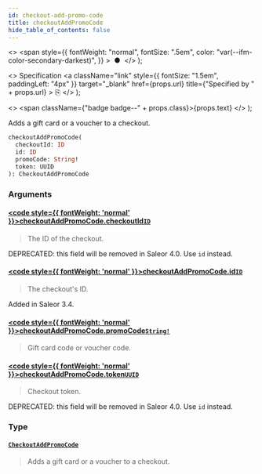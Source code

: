 ```yaml
---
id: checkout-add-promo-code
title: checkoutAddPromoCode
hide_table_of_contents: false
---
```


  <>
    <span
      style={{
        fontWeight: "normal",
        fontSize: ".5em",
        color: "var(--ifm-color-secondary-darkest)",
      }}
    >
      &nbsp;●&nbsp;
    </span>
  </>
);

  <>
    Specification
    <a
      className="link"
      style={{ fontSize: "1.5em", paddingLeft: "4px" }}
      target="\_blank"
      href={props.url}
      title={"Specified by " + props.url}
    >
      ⎘
    </a>
  </>
);

  <>
    <span className={"badge badge--" + props.class}>{props.text}</span>
  </>
);

Adds a gift card or a voucher to a checkout.

```graphql
checkoutAddPromoCode(
  checkoutId: ID
  id: ID
  promoCode: String!
  token: UUID
): CheckoutAddPromoCode
```

### Arguments

#### [<code style={{ fontWeight: 'normal' }}>checkoutAddPromoCode.<b>checkoutId</b></code>](#)<Bullet />[`ID`](../../../storefront/miscellaneous/scalars/id) <Badge class="secondary" text="scalar"/>

> The ID of the checkout.

DEPRECATED: this field will be removed in Saleor 4.0. Use `id` instead.

>

#### [<code style={{ fontWeight: 'normal' }}>checkoutAddPromoCode.<b>id</b></code>](#)<Bullet />[`ID`](../../../storefront/miscellaneous/scalars/id) <Badge class="secondary" text="scalar"/>

> The checkout's ID.

Added in Saleor 3.4.

>

#### [<code style={{ fontWeight: 'normal' }}>checkoutAddPromoCode.<b>promoCode</b></code>](#)<Bullet />[`String!`](../../../storefront/miscellaneous/scalars/string) <Badge class="secondary" text="non-null"/> <Badge class="secondary" text="scalar"/>

> Gift card code or voucher code.

#### [<code style={{ fontWeight: 'normal' }}>checkoutAddPromoCode.<b>token</b></code>](#)<Bullet />[`UUID`](../../../storefront/miscellaneous/scalars/uuid) <Badge class="secondary" text="scalar"/>

> Checkout token.

DEPRECATED: this field will be removed in Saleor 4.0. Use `id` instead.

>

### Type

#### [`CheckoutAddPromoCode`](../../../storefront/checkout/objects/checkout-add-promo-code) <Badge class="secondary" text="object"/>

> Adds a gift card or a voucher to a checkout.

